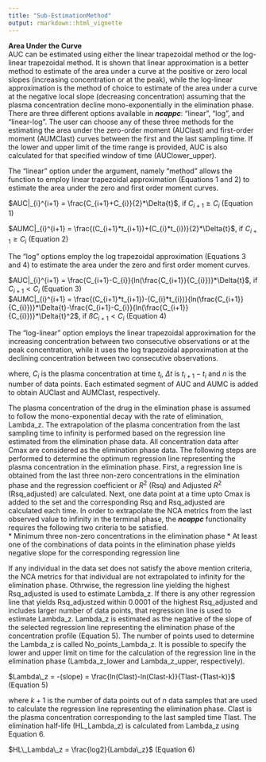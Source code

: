 ```yaml
---
title: "Sub-EstimationMethod"
output: rmarkdown::html_vignette
---
```


**Area Under the Curve**  
AUC can be estimated using either the linear trapezoidal method or the log-linear trapezoidal method. It is shown that linear approximation is a better method to estimate of the area under a curve at the positive or zero local slopes (increasing concentration or at the peak), while the log-linear approximation is the method of choice to estimate of the area under a curve at the negative local slope (decreasing concentration) assuming that the plasma concentration decline mono-exponentially in the elimination phase. There are three different options available in ***ncappc***: “linear”, “log”, and “linear-log”. The user can choose any of these three methods for the estimating the area under the zero-order moment (AUClast) and first-order moment (AUMClast) curves between the first and the last sampling time. If the lower and upper limit of the time range is provided, AUC is also calculated for that specified window of time (AUClower_upper).

The "linear" option under the argument, namely "method" allows the function to employ linear trapezoidal approximation (Equations 1 and 2) to estimate the area under the zero and first order moment curves.  

$AUC|_{i}^{i+1} = \frac{C_{i+1}+C_{i}}{2}*\Delta{t}$, if $C_{i+1} \geq C_{i}$ (Equation 1)  

$AUMC|_{i}^{i+1} = \frac{(C_{i+1}*t_{i+1})+(C_{i}*t_{i})}{2}*\Delta{t}$, if $C_{i+1} \geq C_{i}$ (Equation 2)  

The “log” options employ the log trapezoidal approximation (Equations 3 and 4) to estimate the area under the zero and first order moment curves.  

$AUC|_{i}^{i+1} = \frac{C_{i+1}-C_{i}}{ln(\frac{C_{i+1}}{C_{i}})}*\Delta{t}$, if $C_{i+1} < C_{i}$ (Equation 3)  
$AUMC|_{i}^{i+1} = \frac{(C_{i+1}*t_{i+1})-(C_{i}*t_{i})}{ln(\frac{C_{i+1}}{C_{i}})}*\Delta{t}-\frac{C_{i+1}-C_{i}}{ln(\frac{C_{i+1}}{C_{i}})}*\Delta{t}^2$, if $ßC_{i+1} < C_{i}$ (Equation 4)  

The “log-linear” option employs the linear trapezoidal approximation for the increasing concentration between two consecutive observations or at the peak concentration, while it uses the log trapezoidal approximation at the declining concentration between two consecutive observations.

\paragraph{}
where, ${C_i}$ is the plasma concentration at time ${t_i}$, ${\Delta{t}}$ is ${t_{i+1}-t_{i}}$ and ${n}$ is the number of data points. Each estimated segment of AUC and AUMC is added to obtain AUClast and AUMClast, respectively.

\subsection{Extrapolation in the elimination phase} \label{subsection}
The plasma concentration of the drug in the elimination phase is assumed to follow the mono-exponential decay with the rate of elimination, Lambda_z. The extrapolation of the plasma concentration from the last sampling time to infinity is performed based on the regression line estimated from the elimination phase data. All concentration data after Cmax are considered as the elimination phase data. The following steps are performed to determine the optimum regression line representing the plasma concentration in the elimination phase. First, a regression line is obtained from the last three non-zero concentrations in the elimination phase and the regression coefficient or ${R^2}$ (Rsq) and Adjusted ${R^2}$ (Rsq_adjusted) are calculated. Next, one data point at a time upto Cmax is added to the set and the corresponding Rsq and Rsq_adjusted are calculated each time. In order to extrapolate the NCA metrics from the last observed value to infinity in the terminal phase, the ***ncappc*** functionality requires the following two criteria to be satisfied.  
  * Minimum three non-zero concentrations in the elimination phase
  * At least one of the combinations of data points in the elimination phase yields negative slope for the corresponding regression line  

If any individual in the data set does not satisfy the above mention criteria, the NCA metrics for that individual are not extrapolated to infinity for the elimination phase. Othrwise, the regression line yielding the highest Rsq_adjusted is used to estimate Lambda_z. If there is any other regression line that yields Rsq_adjustzed within 0.0001 of the highest Rsq_adjusted and includes larger number of data points, that regression line is used to estimate Lambda_z. Lambda_z is estimated as the negative of the slope of the selected regression line representing the elimination phase of the concentration profile (Equation 5). The number of points used to determine the Lambda_z is called No_points_Lambda_z. It is possible to specify the lower and upper limit on time for the calculation of the regression line in the elimination phase (Lambda_z_lower and Lambda_z_upper, respectively).

$Lambda\_z = -(slope) = \frac{ln(Clast)-ln(Clast-k)}{Tlast-(Tlast-k)}$ (Equation 5)  

where ${k+1}$ is the number of data points out of ${n}$ data samples that are used to calculate the regression line representing the elimination phase. Clast is the plasma concentration corresponding to the last sampled time Tlast. The elimination half-life (HL_Lambda_z) is calculated from Lambda_z using Equation 6.

$HL\_Lambda\_z = \frac{log2}{Lambda\_z}$ (Equation 6)  
